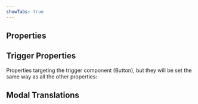 ```yaml
---
showTabs: true
---
```



## Properties

<ModalPropTable />

## Trigger Properties

Properties targeting the trigger component (Button), but they will be set the same way as all the other properties:

<ModalExampleTriggerProps />

## Modal Translations

<TranslationsTable localeKey="Modal" />
